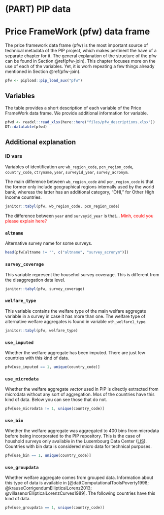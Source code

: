# (PART) PIP data {.unnumbered}

# Price FrameWork (pfw) data frame {#pfw-chapter}

The price framework data frame (pfw) is the most important source of technical
metadata of the PIP project, which makes pertinent the have of a separate
chapter for it. The general explanation of the structure of the pfw can be found
in Section \@ref(pfw-join). This chapter focuses more on the use of each of the
variables. Yet, it is worh repeating a few things already mentioned in Section
\@ref(pfw-join).

```r
pfw <- pipload::pip_load_aux("pfw")
```

## Variables

The table provides a short description of each variable of the Price FrameWork 
data frame. We provide additional information for variable.  

```r
pfwd <- readxl::read_xlsx(here::here("files/pfw_descriptions.xlsx"))
DT::datatable(pfwd)
```

## Additional explanation 

### ID vars {-}

Variables of identification are `wb_region_code`, `pcn_region_code`,
`country_code`, `ctryname`, `year`, `surveyid_year`, `survey_acronym`.

The main difference between `wb_region_code` and `pcn_region_code` is that the
former only include geographical regions internally used by the world bank,
whereas the latter has an additional category, "OHI," for Other High Income
countries.

```r
janitor::tabyl(pfw, wb_region_code, pcn_region_code)
```

The difference between `year` and `surveyid_year` is that... [Minh, could you
please explain here?]{style="color:red"}

### `altname` {-}

Alternative survey name for some surveys.

```r
head(pfw[altname != "", c("altname", "survey_acronym")])
```

### `survey_coverage`  {-}

This variable represent the househol survey coverage. This is different from the
disaggregation data level.

```r
janitor::tabyl(pfw, survey_coverage)
```

### `welfare_type`  {-}

This variable contains the welfare type of the main welfare aggregate variable
in a survey in case it has more than one. The welfare type of alternative
welfare aggregates is found in variable `oth_welfare1_type`.

```r
janitor::tabyl(pfw, welfare_type)
```

### `use_imputed`  {-}

Whether the welfare aggregate has been imputed. There are just few countries
with this kind of data.

```r
pfw[use_imputed == 1, unique(country_code)]
```

### `use_microdata`  {-}

Whether the welfare aggregate *vector* used in PIP is directly extracted from
microdata without any sort of aggregation. Mos of the countries have this kind
of data. Below you can see those that do not.

```r
pfw[use_microdata != 1, unique(country_code)]
```

### `use_bin`  {-}

Whether the welfare aggregate was aggregated to 400 bins from microdata before
being incorporated to the PIP repository. This is the case of houshold surveys
only available in the Luxembourg Data Center
([LIS](https://www.lisdatacenter.org/)). Countries with bin data is considered
micro data for technical purposes.

```r
pfw[use_bin == 1, unique(country_code)]
```

### `use_groupdata`  {-}

Whether welfare aggregate comes from grouped data. Information about this type
of data is available in [@dattComputationalToolsPoverty1998;
@krauseCorrigendumEllipticalLorenz2013; @villasenorEllipticalLorenzCurves1989].
The following countries have this kind of data.

```r
pfw[use_groupdata == 1, unique(country_code)]
```

